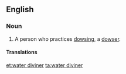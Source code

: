 ==English==

===Noun===
{{en-noun|head=[[water]] [[diviner]]}}

#A person who practices [[dowsing]], a [[dowser]].

====Translations====
{{trans-see|water diviner|dowser}}

[[et:water diviner]]
[[ta:water diviner]]